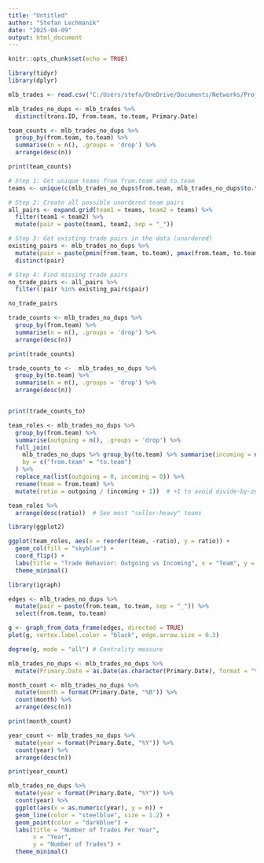 ---
title: "Untitled"
author: "Stefan Lechmanik"
date: "2025-04-09"
output: html_document
---

```{r setup, include=FALSE}
knitr::opts_chunk$set(echo = TRUE)
```

```{r}
library(tidyr)
library(dplyr)
```




```{r}
mlb_trades <- read.csv("C:/Users/stefa/OneDrive/Documents/Networks/Project/mlb_transactions.csv")
```

```{r}
mlb_trades_no_dups <- mlb_trades %>% 
  distinct(trans.ID, from.team, to.team, Primary.Date)
```

```{r}
team_counts <- mlb_trades_no_dups %>%
  group_by(from.team, to.team) %>%
  summarise(n = n(), .groups = 'drop') %>%
  arrange(desc(n))  

print(team_counts)
```
```{r}


# Step 1: Get unique teams from from.team and to.team
teams <- unique(c(mlb_trades_no_dups$from.team, mlb_trades_no_dups$to.team))

# Step 2: Create all possible unordered team pairs
all_pairs <- expand.grid(team1 = teams, team2 = teams) %>%
  filter(team1 < team2) %>%
  mutate(pair = paste(team1, team2, sep = "_"))

# Step 3: Get existing trade pairs in the data (unordered)
existing_pairs <- mlb_trades_no_dups %>%
  mutate(pair = paste(pmin(from.team, to.team), pmax(from.team, to.team), sep = "_")) %>%
  distinct(pair)

# Step 4: Find missing trade pairs
no_trade_pairs <- all_pairs %>%
  filter(!pair %in% existing_pairs$pair)

no_trade_pairs

```


```{r}
trade_counts <- mlb_trades_no_dups %>%
  group_by(from.team) %>%
  summarise(n = n(), .groups = 'drop') %>%
  arrange(desc(n)) 

print(trade_counts)
```

```{r}
trade_counts_to <-  mlb_trades_no_dups %>%
  group_by(to.team) %>%
  summarise(n = n(), .groups = 'drop') %>%
  arrange(desc(n))  


print(trade_counts_to)
```



```{r}


team_roles <- mlb_trades_no_dups %>%
  group_by(from.team) %>%
  summarise(outgoing = n(), .groups = 'drop') %>%
  full_join(
    mlb_trades_no_dups %>% group_by(to.team) %>% summarise(incoming = n(), .groups = 'drop'),
    by = c("from.team" = "to.team")
  ) %>%
  replace_na(list(outgoing = 0, incoming = 0)) %>%
  rename(team = from.team) %>%
  mutate(ratio = outgoing / (incoming + 1))  # +1 to avoid divide-by-zero


```


```{r}
team_roles %>%
  arrange(desc(ratio))  # See most "seller-heavy" teams

```



```{r}
library(ggplot2)

ggplot(team_roles, aes(x = reorder(team, -ratio), y = ratio)) +
  geom_col(fill = "skyblue") +
  coord_flip() +
  labs(title = "Trade Behavior: Outgoing vs Incoming", x = "Team", y = "Outgoing:Incoming Trade Ratio") +
  theme_minimal()

```




```{r}
library(igraph)

edges <- mlb_trades_no_dups %>%
  mutate(pair = paste(from.team, to.team, sep = "_")) %>%
  select(from.team, to.team)

g <- graph_from_data_frame(edges, directed = TRUE)
plot(g, vertex.label.color = "black", edge.arrow.size = 0.3)

degree(g, mode = "all") # Centrality measure

```
```{r}
mlb_trades_no_dups <- mlb_trades_no_dups %>%
  mutate(Primary.Date = as.Date(as.character(Primary.Date), format = "%Y%m%d"))

```


```{r}
month_count <- mlb_trades_no_dups %>%
  mutate(month = format(Primary.Date, "%B")) %>%
  count(month) %>%
  arrange(desc(n))

print(month_count)
```

```{r}
year_count <- mlb_trades_no_dups %>%
  mutate(year = format(Primary.Date, "%Y")) %>%
  count(year) %>%
  arrange(desc(n))

print(year_count)
```

```{r}


mlb_trades_no_dups %>%
  mutate(year = format(Primary.Date, "%Y")) %>%
  count(year) %>%
  ggplot(aes(x = as.numeric(year), y = n)) +
  geom_line(color = "steelblue", size = 1.2) +
  geom_point(color = "darkblue") +
  labs(title = "Number of Trades Per Year",
       x = "Year",
       y = "Number of Trades") +
  theme_minimal()

```

